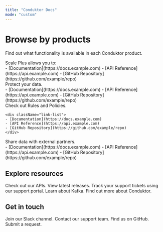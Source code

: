 ```yaml
---
title: "Conduktor Docs"
mode: "custom"
---
```


# Browse by products

Find out what functionality is available in each Conduktor product.

<CardGroup cols={2} className="spacing-lg">
  <Card title="Scale" horizontal={false} img="images/home/scale.png">
    Scale Plus allows you to:
    <div className="link-list">
    - [Documentation](https://docs.example.com)
    - [API Reference](https://api.example.com)
    - [GitHub Repository](https://github.com/example/repo)
    </div>
  </Card>
  <Card title="Shield" horizontal={false} img="images/home/shield.png">
    Protect your data.
    <div className="link-list">
    - [Documentation](https://docs.example.com)
    - [API Reference](https://api.example.com)
    - [GitHub Repository](https://github.com/example/repo)
    </div>
  </Card>
  <Card title="Trust" horizontal={false} img="images/home/trust.png">
    Check out Rules and Policies.

    <div className="link-list">
    - [Documentation](https://docs.example.com)
    - [API Reference](https://api.example.com)
    - [GitHub Repository](https://github.com/example/repo)
    </div>
  </Card>
  <Card title="Exchange" horizontal={false} img="images/home/exchange.png">
    Share data with external partners.
    <div className="link-list">
    - [Documentation](https://docs.example.com)
    - [API Reference](https://api.example.com)
    - [GitHub Repository](https://github.com/example/repo)
    </div>
  </Card>
</CardGroup>

## Explore resources

<CardGroup cols={5} className="mb-lg">
  <Card title="API References" icon="dev" href="https://developers.conduktor.io/">
    Check out our APIs.
  </Card>
  <Card title="Release notes" icon="list-timeline" iconType="solid" href="https://conduktor.mintlify.app/guide/release-notes">
    View latest releases.
  </Card>
  <Card title="Support site" icon="headset" iconType="solid" href="https://support.conduktor.io/hc/en-gb">
    Track your support tickets using our support portal.
  </Card>
  <Card title="Kafkademy" icon="graduation-cap" iconType="solid" href="https://learn.conduktor.io/kafka/">
    Learn about Kafka.
  </Card>
    <Card title="Conduktor blog" icon="newspaper" iconType="solid" href="https://learn.conduktor.io/blog">
    Find out more about Conduktor.
  </Card>
</CardGroup>

## Get in touch

<CardGroup cols={4} className="mb-lg">
  <Card title="Chat" icon="slack" iconType="solid" href="https://conduktor.io/slack">
    Join our Slack channel.
  </Card>
  <Card title="Get help" icon="headset" iconType="solid" href="https://support.conduktor.io/hc/en-gb/requests/new">
    Contact our support team.
  </Card>
    <Card title="Collaborate" icon="github" iconType="solid" href="https://github.com/conduktor/">
    Find us on GitHub.
  </Card>
  <Card title="Feedback" icon="lightbulb" iconType="solid" href="https://support.conduktor.io/hc/en-gb/requests/new?ticket_form_id=17438365654417">
    Submit a request.
  </Card>
</CardGroup>
